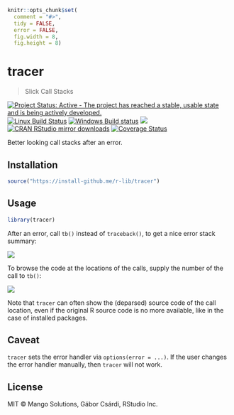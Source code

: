 
```r
knitr::opts_chunk$set(
  comment = "#>",
  tidy = FALSE,
  error = FALSE,
  fig.width = 8,
  fig.height = 8)
```

# tracer

> Slick Call Stacks

[![Project Status: Active - The project has reached a stable, usable state and is being actively developed.](http://www.repostatus.org/badges/latest/active.svg)](http://www.repostatus.org/#active)
[![Linux Build Status](https://travis-ci.org/R-Lib/tracer.svg?branch=master)](https://travis-ci.org/R-Lib/tracer)
[![Windows Build status](https://ci.appveyor.com/api/projects/status/github/r-lib/tracer?svg=true)](https://ci.appveyor.com/project/gaborcsardi/tracer)
[![](http://www.r-pkg.org/badges/version/tracer)](http://www.r-pkg.org/pkg/tracer)
[![CRAN RStudio mirror downloads](http://cranlogs.r-pkg.org/badges/tracer)](http://www.r-pkg.org/pkg/tracer)
[![Coverage Status](https://img.shields.io/codecov/c/github/R-Lib/tracer/master.svg)](https://codecov.io/github/R-Lib/tracer?branch=master)

Better looking call stacks after an error.

## Installation

```r
source("https://install-github.me/r-lib/tracer")
```

## Usage

```r
library(tracer)
```

After an error, call `tb()` instead of `traceback()`, to get a nice
error stack summary:

![](/inst/screenshot1.png)

To browse the code at the locations of the calls, supply the number of
the call to `tb()`:

![](/inst/screenshot2.png)

Note that `tracer` can often show the (deparsed) source code of the
call location, even if the original R source code is no more available,
like in the case of installed packages.

## Caveat

`tracer` sets the error handler via `options(error = ...)`. If the user
changes the error handler manually, then `tracer` will not work.

## License

MIT © Mango Solutions, Gábor Csárdi, RStudio Inc.
